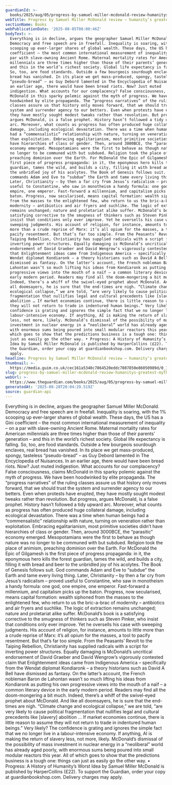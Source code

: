 ```yaml
---
guardianId: >-
  books/2025/aug/05/progress-by-samuel-miller-mcdonald-review-humanitys-greatest-myth
webTitle: Progress by Samuel Miller McDonald review – humanity’s greatest myth?
sectionName: Books
webPublicationDate: '2025-08-05T08:00:46Z'
bodyText: >-
  Everything is in decline, argues the geographer Samuel Miller McDonald.
  Democracy and free speech are in freefall. Inequality is soaring, with the 1%
  scooping up ever-larger shares of global wealth. These days, the US has a Gini
  coefficient – the most common international measurement of inequality – on a
  par with slave-owning Ancient Rome. Maternal mortality rates for American
  millennials are three times higher than those of their parents’ generation –
  and this in the world’s richest society. Global life expectancy is falling.
  So, too, are food standards. Outside a few bourgeois sourdough enclaves, real
  bread has vanished. In its place we get mass-produced, spongy, tasteless
  “pseudo-bread” – as Guy Debord lamented in The Encyclopedia of Nuisances. In
  an earlier age, there would have been bread riots. Now? Just muted
  indigestion. What accounts for our complacency? False consciousness, claims
  McDonald in this sparky polemic against the myth of progress. We have been
  hoodwinked by elite propaganda. The “progress narratives” of the ruling
  classes assure us that history only moves forward, that we should trust the
  system and surrender agency to our betters. Even when protests have erupted,
  they have mostly sought modest tweaks rather than revolution. But progress,
  argues McDonald, is a false prophet. History hasn’t followed a tidy upward
  arc. Moreover, what counts as progress has often produced huge collateral
  damage, including ecological devastation. There was a time when human beings
  had a “commensalistic” relationship with nature, turning on veneration rather
  than exploitation. Embracing egalitarianism, most primitive societies didn’t
  have hierarchies of class or gender. Then, around 3000BCE, the “parasitic”
  economy emerged. Mesopotamians were the first to behave as though nature was
  no longer to be communed with but subdued. Religion took the place of animism,
  preaching dominion over the Earth. For McDonald the Epic of Gilgamesh is the
  first piece of progress propaganda: in it, the eponymous hero kills the forest
  guardian, tames the wild, and builds a city, filling it with bread and beer to
  the unbridled joy of his acolytes. The Book of Genesis follows suit. God
  commands Adam and Eve to “subdue” the Earth and tame every living thing.
  Later, Christianity – by then a far cry from Jesus’s radicalism – proved
  useful to Constantine, who saw in monotheism a handy formula: one god, one
  empire, one emperor. Fast-forward a millennium, and capitalism picks up the
  baton. Progress, now secularised, means capital formation: wealth siphoned
  from the masses to the enlightened few, who return to us the bric-a-brac of
  modernity – antibiotics and air fryers and suchlike. The logic of extraction
  remains unchanged; nature and proletariat alike suffer. McDonald’s book is a
  satisfying corrective to the smugness of thinkers such as Steven Pinker, who
  insist that conditions only ever improve. Yet he oversells his case with
  sweeping judgments. His account of religion, for instance, amounts to little
  more than a crude reprise of Marx: it’s all opium for the masses, a tool to
  pacify resentment. But that’s far too simple. From the Peasants’ Revolt to the
  Taiping Rebellion, Christianity has supplied radicals with a script for
  inverting power structures. Equally damaging is McDonald’s uncritical
  endorsement of David Graeber and David Wengrow’s vigorously contested claim
  that Enlightenment ideas came from Indigenous America – specifically from the
  Wendat diplomat Kondiaronk – a theory historians such as David A Bell have
  dismissed as fantasy. On the latter’s account, the French nobleman Baron de
  Lahontan wasn’t so much lifting his ideas from Kondiaronk as putting his own
  progressive views into the mouth of a naïf – a common literary device in the
  early modern period. Readers may find all the doom-mongering a bit much.
  Indeed, there’s a whiff of the swivel-eyed prophet about McDonald. And like
  all doomsayers, he is sure that the end-times are nigh. “Climate change and
  ecological collapse,” we are told, “are very likely to cause political
  fragmentation that nullifies legal and cultural precedents like [slavery]
  abolition … If market economies continue, there is little reason to assume
  they will not return to trade in indentured human beings.” Very likely? The
  confidence is grating and ignores the simple fact that we no longer live in a
  labour-intensive economy. If anything, AI is making the return of slavery
  less, not more, likely. McDonald’s dismissal of the possibility of mass
  investment in nuclear energy in a “neoliberal” world has already aged poorly,
  with enormous sums being poured into small modular reactors this year. All of
  which goes to show that the predictions business is a tough one: things can
  just as easily go the other way. • Progress: A History of Humanity’s Worst
  Idea by Samuel Miller McDonald is published by HarperCollins (£22). To support
  the Guardian, order your copy at guardianbookshop.com. Delivery charges may
  apply.
headline: Progress by Samuel Miller McDonald review – humanity’s greatest myth?
thumbnail: >-
  https://media.guim.co.uk/cec161a5340c7864520eddc7807850e86050989d/0_1089_4322_3453/500.jpg
slug: progress-by-samuel-miller-mcdonald-review-humanitys-greatest-myth
webUrl: >-
  https://www.theguardian.com/books/2025/aug/05/progress-by-samuel-miller-mcdonald-review-humanitys-greatest-myth
generatedAt: '2025-08-28T20:04:29.519Z'
source: guardian-api
---
```

Everything is in decline, argues the geographer Samuel Miller McDonald. Democracy and free speech are in freefall. Inequality is soaring, with the 1% scooping up ever-larger shares of global wealth. These days, the US has a Gini coefficient – the most common international measurement of inequality – on a par with slave-owning Ancient Rome. Maternal mortality rates for American millennials are three times higher than those of their parents’ generation – and this in the world’s richest society. Global life expectancy is falling. So, too, are food standards. Outside a few bourgeois sourdough enclaves, real bread has vanished. In its place we get mass-produced, spongy, tasteless “pseudo-bread” – as Guy Debord lamented in The Encyclopedia of Nuisances. In an earlier age, there would have been bread riots. Now? Just muted indigestion. What accounts for our complacency? False consciousness, claims McDonald in this sparky polemic against the myth of progress. We have been hoodwinked by elite propaganda. The “progress narratives” of the ruling classes assure us that history only moves forward, that we should trust the system and surrender agency to our betters. Even when protests have erupted, they have mostly sought modest tweaks rather than revolution. But progress, argues McDonald, is a false prophet. History hasn’t followed a tidy upward arc. Moreover, what counts as progress has often produced huge collateral damage, including ecological devastation. There was a time when human beings had a “commensalistic” relationship with nature, turning on veneration rather than exploitation. Embracing egalitarianism, most primitive societies didn’t have hierarchies of class or gender. Then, around 3000BCE, the “parasitic” economy emerged. Mesopotamians were the first to behave as though nature was no longer to be communed with but subdued. Religion took the place of animism, preaching dominion over the Earth. For McDonald the Epic of Gilgamesh is the first piece of progress propaganda: in it, the eponymous hero kills the forest guardian, tames the wild, and builds a city, filling it with bread and beer to the unbridled joy of his acolytes. The Book of Genesis follows suit. God commands Adam and Eve to “subdue” the Earth and tame every living thing. Later, Christianity – by then a far cry from Jesus’s radicalism – proved useful to Constantine, who saw in monotheism a handy formula: one god, one empire, one emperor. Fast-forward a millennium, and capitalism picks up the baton. Progress, now secularised, means capital formation: wealth siphoned from the masses to the enlightened few, who return to us the bric-a-brac of modernity – antibiotics and air fryers and suchlike. The logic of extraction remains unchanged; nature and proletariat alike suffer. McDonald’s book is a satisfying corrective to the smugness of thinkers such as Steven Pinker, who insist that conditions only ever improve. Yet he oversells his case with sweeping judgments. His account of religion, for instance, amounts to little more than a crude reprise of Marx: it’s all opium for the masses, a tool to pacify resentment. But that’s far too simple. From the Peasants’ Revolt to the Taiping Rebellion, Christianity has supplied radicals with a script for inverting power structures. Equally damaging is McDonald’s uncritical endorsement of David Graeber and David Wengrow’s vigorously contested claim that Enlightenment ideas came from Indigenous America – specifically from the Wendat diplomat Kondiaronk – a theory historians such as David A Bell have dismissed as fantasy. On the latter’s account, the French nobleman Baron de Lahontan wasn’t so much lifting his ideas from Kondiaronk as putting his own progressive views into the mouth of a naïf – a common literary device in the early modern period. Readers may find all the doom-mongering a bit much. Indeed, there’s a whiff of the swivel-eyed prophet about McDonald. And like all doomsayers, he is sure that the end-times are nigh. “Climate change and ecological collapse,” we are told, “are very likely to cause political fragmentation that nullifies legal and cultural precedents like [slavery] abolition … If market economies continue, there is little reason to assume they will not return to trade in indentured human beings.” Very likely? The confidence is grating and ignores the simple fact that we no longer live in a labour-intensive economy. If anything, AI is making the return of slavery less, not more, likely. McDonald’s dismissal of the possibility of mass investment in nuclear energy in a “neoliberal” world has already aged poorly, with enormous sums being poured into small modular reactors this year. All of which goes to show that the predictions business is a tough one: things can just as easily go the other way. • Progress: A History of Humanity’s Worst Idea by Samuel Miller McDonald is published by HarperCollins (£22). To support the Guardian, order your copy at guardianbookshop.com. Delivery charges may apply.
